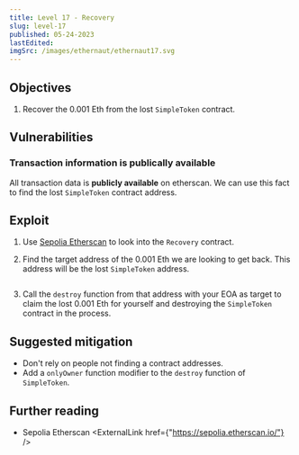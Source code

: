 ```yaml
---
title: Level 17 - Recovery
slug: level-17
published: 05-24-2023
lastEdited:
imgSrc: /images/ethernaut/ethernaut17.svg
---
```


## Objectives

1. Recover the 0.001 Eth from the lost `SimpleToken` contract.

## Vulnerabilities

### Transaction information is publically available

All transaction data is **publicly available** on etherscan. We can use this fact to find the lost `SimpleToken`
contract address.

## Exploit

1. Use <a href="https://sepolia.etherscan.io/" target="\_blank" rel="noopener noreferrer"> Sepolia Etherscan</a> to look into the `Recovery` contract.

2. Find the target address of the 0.001 Eth we are looking to get back. This address will be the lost `SimpleToken` address.

<img src="images/screenshots/eth-scan.png" alt="" title="" />

3. Call the `destroy` function from that address with your EOA as target to claim the lost 0.001 Eth for yourself
   and destroying the `SimpleToken` contract in the process.

## Suggested mitigation

- Don't rely on people not finding a contract addresses.
- Add a `onlyOwner` function modifier to the `destroy` function of `SimpleToken`.

## Further reading

- Sepolia Etherscan <ExternalLink href={"https://sepolia.etherscan.io/"} />
